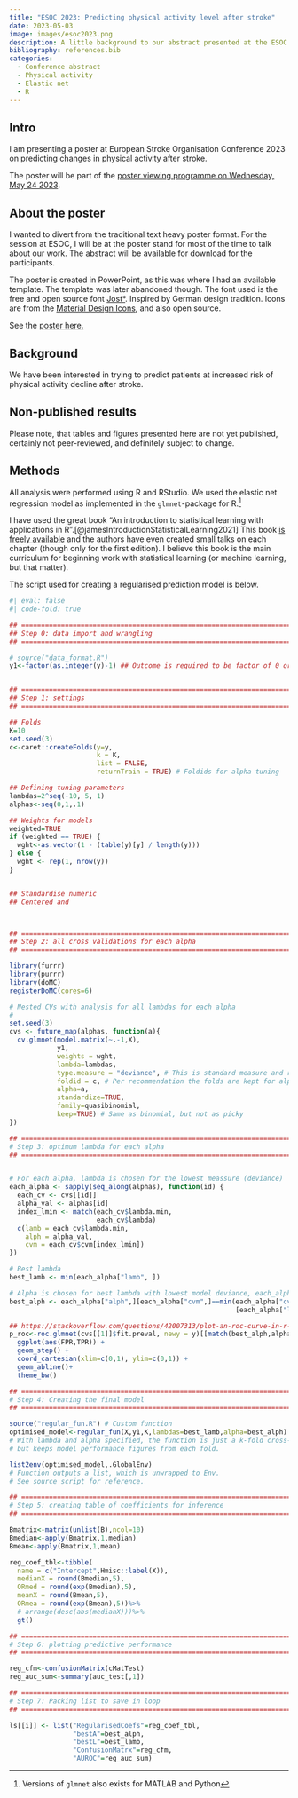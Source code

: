 ```yaml
---
title: "ESOC 2023: Predicting physical activity level after stroke"
date: 2023-05-03
image: images/esoc2023.png
description: A little background to our abstract presented at the ESOC 2023 conference in Munich. 
bibliography: references.bib
categories:
  - Conference abstract
  - Physical activity
  - Elastic net
  - R
---
```


## Intro

I am presenting a poster at European Stroke Organisation Conference 2023 on predicting changes in physical activity after stroke.

The poster will be part of the [poster viewing programme on Wednesday, May 24 2023](https://apps.congrex.com/esoc2023/en-GB/pag/presentation/350689).

## About the poster

I wanted to divert from the traditional text heavy poster format. For the session at ESOC, I will be at the poster stand for most of the time to talk about our work. The abstract will be available for download for the participants.

The poster is created in PowerPoint, as this was where I had an available template. The template was later abandoned though. The font used is the free and open source font [Jost\*](https://github.com/indestructible-type/Jost). Inspired by German design tradition. Icons are from the [Material Design Icons](https://pictogrammers.com/library/mdi/), and also open source.

See the [poster here.](images/esoc2023poster.pdf)

## Background

We have been interested in trying to predict patients at increased risk of physical activity decline after stroke.

::: callout-note
## Non-published results

Please note, that tables and figures presented here are not yet published, certainly not peer-reviewed, and definitely subject to change.
:::

## Methods

All analysis were performed using R and RStudio. We used the elastic net regression model as implemented in the `glmnet`-package for R.^[Versions of `glmnet` also exists for MATLAB and Python]

I have used the great book "An introduction to statistical learning with applications in R".[@jamesIntroductionStatisticalLearning2021] This book [is freely available](https://hastie.su.domains/ISLR2/ISLRv2_website.pdf) and the authors have even created small talks on each chapter (though only for the first edition). I believe this book is the main curriculum for beginning work with statistical learning (or machine learning, but that matter).

The script used for creating a regularised prediction model is below.

```r
#| eval: false
#| code-fold: true

## ====================================================================
## Step 0: data import and wrangling
## ====================================================================

# source("data_format.R")
y1<-factor(as.integer(y)-1) ## Outcome is required to be factor of 0 or 1.


## ====================================================================
## Step 1: settings
## ====================================================================

## Folds
K=10
set.seed(3)
c<-caret::createFolds(y=y, 
                      k = K, 
                      list = FALSE, 
                      returnTrain = TRUE) # Foldids for alpha tuning

## Defining tuning parameters
lambdas=2^seq(-10, 5, 1)
alphas<-seq(0,1,.1)

## Weights for models
weighted=TRUE
if (weighted == TRUE) {
  wght<-as.vector(1 - (table(y)[y] / length(y)))
} else {
  wght <- rep(1, nrow(y))
}


## Standardise numeric
## Centered and 



## ====================================================================
## Step 2: all cross validations for each alpha
## ====================================================================

library(furrr)
library(purrr)
library(doMC)
registerDoMC(cores=6)

# Nested CVs with analysis for all lambdas for each alpha
# 
set.seed(3)
cvs <- future_map(alphas, function(a){
  cv.glmnet(model.matrix(~.-1,X),
            y1,
            weights = wght,
            lambda=lambdas, 
            type.measure = "deviance", # This is standard measure and recommended for tuning
            foldid = c, # Per recommendation the folds are kept for alpha optimisation
            alpha=a,
            standardize=TRUE,
            family=quasibinomial,
            keep=TRUE) # Same as binomial, but not as picky
})

## ====================================================================
# Step 3: optimum lambda for each alpha
## ====================================================================


# For each alpha, lambda is chosen for the lowest meassure (deviance)
each_alpha <- sapply(seq_along(alphas), function(id) {
  each_cv <- cvs[[id]]
  alpha_val <- alphas[id]
  index_lmin <- match(each_cv$lambda.min, 
                      each_cv$lambda)
  c(lamb = each_cv$lambda.min, 
    alph = alpha_val,
    cvm = each_cv$cvm[index_lmin])
})

# Best lambda
best_lamb <- min(each_alpha["lamb", ])

# Alpha is chosen for best lambda with lowest model deviance, each_alpha["cvm",]
best_alph <- each_alpha["alph",][each_alpha["cvm",]==min(each_alpha["cvm",]
                                                         [each_alpha["lamb",] %in% best_lamb])]

## https://stackoverflow.com/questions/42007313/plot-an-roc-curve-in-r-with-ggplot2
p_roc<-roc.glmnet(cvs[[1]]$fit.preval, newy = y)[[match(best_alph,alphas)]]|> # Plots performance from model with best alpha
  ggplot(aes(FPR,TPR)) + 
  geom_step() +
  coord_cartesian(xlim=c(0,1), ylim=c(0,1)) +
  geom_abline()+
  theme_bw()

## ====================================================================
# Step 4: Creating the final model
## ====================================================================

source("regular_fun.R") # Custom function
optimised_model<-regular_fun(X,y1,K,lambdas=best_lamb,alpha=best_alph) 
# With lambda and alpha specified, the function is just a k-fold cross-validation wrapper, 
# but keeps model performance figures from each fold.

list2env(optimised_model,.GlobalEnv)
# Function outputs a list, which is unwrapped to Env.
# See source script for reference.

## ====================================================================
# Step 5: creating table of coefficients for inference
## ====================================================================

Bmatrix<-matrix(unlist(B),ncol=10)
Bmedian<-apply(Bmatrix,1,median)
Bmean<-apply(Bmatrix,1,mean)

reg_coef_tbl<-tibble(
  name = c("Intercept",Hmisc::label(X)),
  medianX = round(Bmedian,5),
  ORmed = round(exp(Bmedian),5),
  meanX = round(Bmean,5),
  ORmea = round(exp(Bmean),5))%>%
  # arrange(desc(abs(medianX)))%>%
  gt()

## ====================================================================
# Step 6: plotting predictive performance
## ====================================================================

reg_cfm<-confusionMatrix(cMatTest)
reg_auc_sum<-summary(auc_test[,1])

## ====================================================================
# Step 7: Packing list to save in loop
## ====================================================================

ls[[i]] <- list("RegularisedCoefs"=reg_coef_tbl,
                "bestA"=best_alph,
                "bestL"=best_lamb,
                "ConfusionMatrx"=reg_cfm,
                "AUROC"=reg_auc_sum)
```

